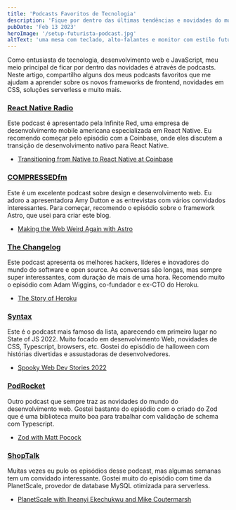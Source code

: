```yaml
---
title: 'Podcasts Favoritos de Tecnologia'
description: 'Fique por dentro das últimas tendências e novidades do mundo da tecnologia com estes podcasts incríveis.'
pubDate: 'Feb 13 2023'
heroImage: '/setup-futurista-podcast.jpg'
altText: 'uma mesa com teclado, alto-falantes e monitor com estilo futurista'
---
```


Como entusiasta de tecnologia, desenvolvimento web e JavaScript, meu meio principal de ficar por dentro das novidades é através de podcasts. Neste artigo, compartilho alguns dos meus podcasts favoritos que me ajudam a aprender sobre os novos frameworks de frontend, novidades em CSS, soluções serverless e muito mais.


### [React Native Radio](https://open.spotify.com/show/28hPRLml3FbP14FCYtlOvg?si=f0cd1010da8c4475)

Este podcast é apresentado pela Infinite Red, uma empresa de desenvolvimento mobile americana especializada em React Native. Eu recomendo começar pelo episódio com a Coinbase, onde eles discutem a transição de desenvolvimento nativo para React Native.

- [Transitioning from Native to React Native at Coinbase](https://open.spotify.com/episode/7z4ejJOUouGYNpMFYQVuO4)

### [COMPRESSEDfm](https://open.spotify.com/show/7Er1m8VEzRNu59ZhaS18WY)

Este é um excelente podcast sobre design e desenvolvimento web. Eu adoro a apresentadora Amy Dutton e as entrevistas com vários convidados interessantes. Para começar, recomendo o episódio sobre o framework Astro, que usei para criar este blog.

- [Making the Web Weird Again with Astro](https://open.spotify.com/episode/0StBL1uw96DevWOHOfOaVA)

### [The Changelog](https://open.spotify.com/show/5bBki72YeKSLUqyD94qsuJ)

Este podcast apresenta os melhores hackers, líderes e inovadores do mundo do software e open source. As conversas são longas, mas sempre super interessantes, com duração de mais de uma hora. Recomendo muito o episódio com Adam Wiggins, co-fundador e ex-CTO do Heroku.

- [The Story of Heroku](https://open.spotify.com/episode/3nEwB6apkvUpwk8W9KgzEF)

### [Syntax](https://open.spotify.com/show/4kYCRYJ3yK5DQbP5tbfZby)

Este é o podcast mais famoso da lista, aparecendo em primeiro lugar no State of JS 2022.  Muito focado em desenvolvimento Web, novidades de CSS, Typescript, browsers, etc. Gostei do episódio de halloween com histórias divertidas e assustadoras de desenvolvedores.

- [Spooky Web Dev Stories 2022](https://open.spotify.com/episode/1ayyziSncWIOL0OthqiDvA)

### [PodRocket](https://open.spotify.com/show/6oFuKu89C9X1wQ7bT0QEM2)
Outro podcast que sempre traz as novidades do mundo do desenvolvimento web. Gostei bastante do episódio com o criado do Zod que é uma biblioteca muito boa para trabalhar com validação de schema com Typescript.

- [Zod with Matt Pocock](https://open.spotify.com/episode/6M0EsRlPoQa4OmBNh2CV8e)

### [ShopTalk](https://open.spotify.com/show/2PUoQB330ft0sTzSNoCPrH)

Muitas vezes eu pulo os episódios desse podcast, mas algumas semanas tem um convidado interessante. Gostei muito do episódio com time da PlanetScale, provedor de database MySQL otimizada para serverless. 

- [PlanetScale with Iheanyi Ekechukwu and Mike Coutermarsh](https://open.spotify.com/episode/2SLMMKBJQVKEJWxLmQ4aIF)

